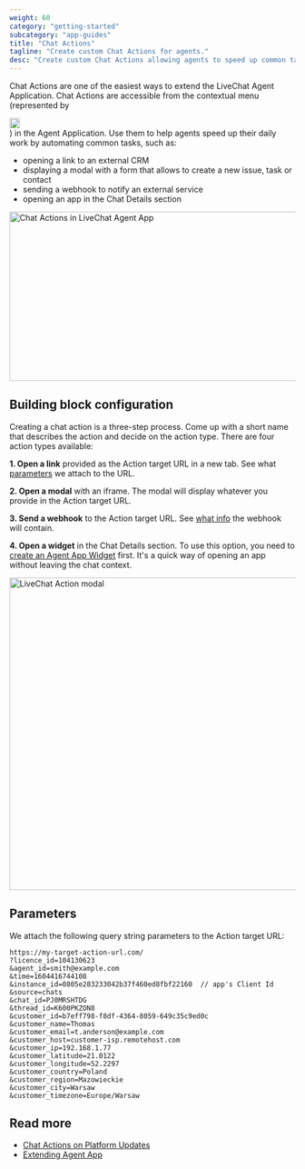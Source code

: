 ```yaml
---
weight: 60
category: "getting-started"
subcategory: "app-guides"
title: "Chat Actions"
tagline: "Create custom Chat Actions for agents."
desc: "Create custom Chat Actions allowing agents to speed up common tasks."
---
```


<p>
Chat Actions are one of the easiest ways to extend the LiveChat Agent Application. Chat Actions are accessible from the contextual menu (represented by <div style={{display: 'inline-block', width: '18px'}}><img style={{verticalAlign: 'middle'}} src="/images/getting-started/app-guides/chat-actions/menu-icon.svg" alt="meatballs-menu-icon" height="18px" width="18px" /></div>) in the Agent Application. Use them to help agents speed up their daily work by automating common tasks, such as:
</p>

- opening a link to an external CRM
- displaying a modal with a form that allows to create a new issue, task or contact
- sending a webhook to notify an external service
- opening an app in the Chat Details section

<div style={{maxWidth: '800px'}}>
<img alt="Chat Actions in LiveChat Agent App" src="/images/getting-started/app-guides/chat-actions/chat-actions-dropdown-livechat-1.png" width="800px" height="298px"/>
</div>

## Building block configuration

Creating a chat action is a three-step process. Come up with a short name that describes the action and decide on the action type. There are four action types available:

**1. Open a link** provided as the Action target URL in a new tab. See what [parameters](#parameters) we attach to the URL.

**2. Open a modal** with an iframe. The modal will display whatever you provide in the Action target URL.

**3. Send a webhook** to the Action target URL. See [what info](#parameters) the webhook will contain.

**4. Open a widget** in the Chat Details section. To use this option, you need to [create an Agent App Widget](/extending-agent-app/agent-app-sdk/#getting-started) first. It's a quick way of opening an app without leaving the chat context.

<div style={{maxWidth: '700px'}}>
  <img src="/images/getting-started/app-guides/chat-actions/livechat-chat-actions-modal-example.png" alt="LiveChat Action modal" width="700px" height="550px" />
</div>

## Parameters

We attach the following query string parameters to the Action target URL:

<CodeSample>

```
https://my-target-action-url.com/
?licence_id=104130623
&agent_id=smith@example.com
&time=1604416744108
&instance_id=0805e283233042b37f460ed8fbf22160  // app's Client Id
&source=chats
&chat_id=PJ0MRSHTDG
&thread_id=K600PKZON8
&customer_id=b7eff798-f8df-4364-8059-649c35c9ed0c
&customer_name=Thomas
&customer_email=t.anderson@example.com
&customer_host=customer-isp.remotehost.com
&customer_ip=192.168.1.77
&customer_latitude=21.0122
&customer_longitude=52.2297
&customer_country=Poland
&customer_region=Mazowieckie
&customer_city=Warsaw
&customer_timezone=Europe/Warsaw
```

</CodeSample>

## Read more

- [Chat Actions on Platform Updates](https://developers.livechat.com/updates/chat-actions)
- [Extending Agent App](/extending-agent-app/#chat-actions)
